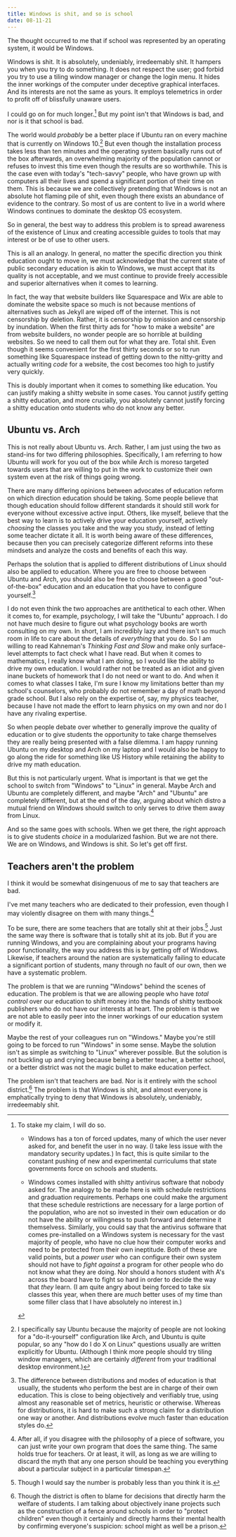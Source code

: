 ```yaml
---
title: Windows is shit, and so is school
date: 08-11-21
---
```

The thought occurred to me
that if school was represented by an operating system,
it would be Windows.

Windows is shit. It is absolutely,  undeniably, irredeemably shit.
It hampers you when you try to do something.
It does not respect the user;
god forbid you try to use a tiling window manager
or change the login menu.
It hides the inner workings of the computer
under deceptive graphical interfaces.
And its interests are not the same as yours.
It employs telemetrics in order to
profit off of blissfully unaware users.

I could go on for much longer.[^win-extended]
But my point isn't that Windows is bad,
and nor is it that school is bad.
[^win-extended]: To stake my claim, I will do so.

	- Windows has a ton of forced updates,
	many of which the user never asked for,
	and benefit the user in no way.
	(I take less issue with the mandatory
	security updates.)
	In fact, this is quite similar to
	the constant pushing of new and experimental
	curriculums that state governments
	force on schools and students.

	- Windows comes installed with shitty
	antivirus software that nobody asked for.
	The analogy to be made here is with schedule restrictions
	and graduation requirements.
	Perhaps one could make the argument that these
	schedule restrictions are necessary for a large
	portion of the population,
	who are not so invested in their own education
	or do not have the ability or willingness to
	push forward and determine it themselvess.
	Similarly, you could say that the antivirus software
	that comes pre-installed on a Windows system
	is necessary for the vast majority of people,
	who have no clue how their computer works
	and need to be protected from their own ineptitude.
	Both of these are valid points,
	but a *power user* who can configure their own system
	should not have to *fight against* a program for other people
	who do not know what they are doing.
	Nor should a honors student with A's across the board
	have to fight so hard in order to decide
	the way that *they* learn.
	(I am quite angry about being forced to take
	six classes this year, when there are
	*much* better uses of my time than some filler class
	that I have absolutely no interest in.)

The world would *probably* be a better place
if Ubuntu ran on every machine
that is currently on Windows 10.[^ubuntu]
But even though the installation process
takes less than ten minutes
and the operating system basically
runs out of the box afterwards,
an overwhelming majority of the population
cannot or refuses to invest this time
even though the results are so worthwhile.
This is the case even with today's
"tech-savvy"
people, who have grown up with computers
all their lives and spend a significant
portion of their time on them.
This is because we are collectively pretending
that Windows is not
an absolute hot flaming pile of shit,
even though there exists an abundance
of evidence to the contrary.
So most of us are content to live in a world
where Windows continues to dominate
the desktop OS ecosystem.
[^ubuntu]: I specifically say Ubuntu because
	the majority of people are not looking for
	a "do-it-yourself" configuration like Arch,
	and Ubuntu is quite popular,
	so any "how do I do X on Linux" questions
	usually are written explicitly for Ubuntu.
	(Although I think more people should
	try tiling window managers,
	which are certainly *different* from
	your traditional desktop environment.)

So in general, the best way to address this problem
is to spread awareness of the existence of Linux
and creating accessible guides
to tools that may interest or be of use to other users.

This is all an analogy.
In general, no matter the specific direction
you think education ought to move in,
we must acknowledge that the current state
of public secondary education is akin to Windows,
we must accept that its quality is not acceptable,
and we must continue to provide freely accessible
and superior alternatives when it comes to learning.

In fact, the way that website builders
like Squarespace and Wix
are able to dominate the website space so much
is not because mentions of alternatives such as Jekyll
are wiped off of the internet.
This is not censorship by deletion.
Rather, it is censorship by omission
and censorship by inundation.
When the first thirty ads for "how to make a website"
are from website builders,
no wonder people are so horrible at building websites.
So we need to call them out for what they are.
Total shit.
Even though it seems convenient for the first thirty seconds or so
to run something like Squarespace instead of getting down
to the nitty-gritty and actually writing *code* for a website,
the cost becomes too high to justify very quickly.

This is doubly important when it comes to something like education.
You can justify making a shitty website in some cases.
You cannot justify getting a shitty education,
and more crucially,
you absolutely cannot justify forcing a shitty education
onto students who do not know any better.

## Ubuntu vs. Arch

This is not really about Ubuntu vs. Arch.
Rather, I am just using the two
as stand-ins for two differing philosophies.
Specifically, I am referring to how
Ubuntu will work for you out of the box
while Arch is moreso targeted towards users
that are willing to put in the work to customize their own system
even at the risk of things going wrong.

There are many differing opinions
between advocates of education reform
on which direction education should be taking.
Some people believe that
though education should follow different standards
it should still work for everyone
without excessive active input.
Others, like myself,
believe that the best way to learn
is to actively drive your education yourself,
actively *choosing* the classes you take
and the way you study,
instead of letting some teacher dictate it all.
It is worth being aware of these differences,
because then you can precisely categorize
different reforms into these mindsets
and analyze the costs and benefits of each this way.

Perhaps the solution that is applied
to different distributions of Linux
should also be applied to education.
Where you are free to choose between Ubuntu and Arch,
you should also be free to choose between
a good "out-of-the-box" education
and an education that you have to configure yourself.[^better]
[^better]: The difference between distributions and modes of education
	is that usually, the students who perform the best
	are in charge of their own education.
	This is close to being objectively and verifiably true,
	using almost any reasonable set of metrics, heuristic or otherwise.
	Whereas for distributions, it is hard
	to make such a strong claim
	for a distribution one way or another.
	And distributions evolve much faster
	than education styles do.

I do not even think the two approaches
are antithetical to each other.
When it comes to, for example, psychology,
I will take the "Ubuntu" approach.
I do not have much desire to figure out
what psychology books are worth consulting on my own.
In short, I am incredibly lazy
and there isn't so much room in life
to care about the details of *everything* that you do.
So I am willing to read Kahneman's *Thinking Fast and Slow*
and make only surface-level attempts to fact check what I have read.
But when it comes to mathematics,
I really know what I am doing,
so I would like the ability to drive my own education.
I would rather not be treated as an idiot
and given inane buckets of homework
that I do not need or want to do.
And when it comes to what classes I take,
I'm sure I know my limitations better than my school's counselors,
who probably do not remember a day of math beyond grade school.
But I also rely on the expertise of, say, my physics teacher,
because I have not made the effort to learn physics on my own
and nor do I have any rivaling expertise.

So when people debate over whether
to generally improve the quality of education
or to give students the opportunity to take charge themselves
they are really being presented with a false dilemma.
I am happy running Ubuntu on my desktop
and Arch on my laptop
and I would also be happy to go along the ride
for something like US History
while retaining the ability to drive my math education.

But this is not particularly urgent.
What is important is that we get the school
to switch from "Windows" to "Linux" in general.
Maybe Arch and Ubuntu are completely different,
and maybe "Arch" and "Ubuntu" are completely different,
but at the end of the day,
arguing about which distro a mutual friend on Windows should switch to
only serves to drive them away from Linux.

And so the same goes with schools.
When we get there,
the right approach is to give students *choice*
in a modularized fashion.
But we are not there.
We are on Windows,
and Windows is shit.
So let's get off first.

## Teachers aren't the problem

I think it would be somewhat disingenuous of me to say
that teachers are bad.

I've met many teachers who are dedicated to their profession,
even though I may violently disagree on them with many things.[^software]
[^software]: After all, if you disagree with the philosophy of a piece of software,
	you can just write your own program that does the same thing.
	The same holds true for teachers.
	Or at least, it will,
	as long as we are willing to discard the myth
	that any one person should be teaching you everything
	about a particular subject in a particular timespan.

To be sure, there are some teachers
that are totally shit at their jobs.[^less]
Just the same way there is software
that is totally shit at its job.
But if you are running Windows,
and you are complaining about your programs
having poor functionality,
the way you address this
is by getting off of Windows.
Likewise, if teachers around the nation
are systematically failing to educate
a significant portion of students,
many through no fault of our own,
then we have a systematic problem.
[^less]: Though I would say the number is probably
less than you think it is.

The problem is that
we are running "Windows"
behind the scenes of education.
The problem is that
we are allowing people
who have *total control* over our education
to shift money into the hands of shitty textbook publishers
who do not have our interests at heart.
The problem is that
we are not able to easily peer into
the inner workings of our education system
or modify it.

Maybe the rest of your colleagues run on "Windows."
Maybe you're still going to be forced to run "Windows" in some sense.
Maybe the solution isn't as simple as switching to "Linux" wherever possible.
But the solution is not buckling up and crying
because being a better teacher, a better school, or a better district
was not the magic bullet to make education perfect.

The problem isn't that teachers are bad.
Nor is it entirely with the school district.[^district]
The problem is that Windows is shit,
and almost everyone is emphatically trying to deny
that Windows is absolutely, undeniably, irredeemably shit. 
[^district]: Though the district is often to blame for
	decisions that directly harm the welfare of students.
	I am talking about objectively inane projects
	such as the construction of a fence around schools
	in order to "protect children"
	even though it certainly and directly harms their mental health
	by confirming everyone's suspicion:
	school might as well be a prison.
